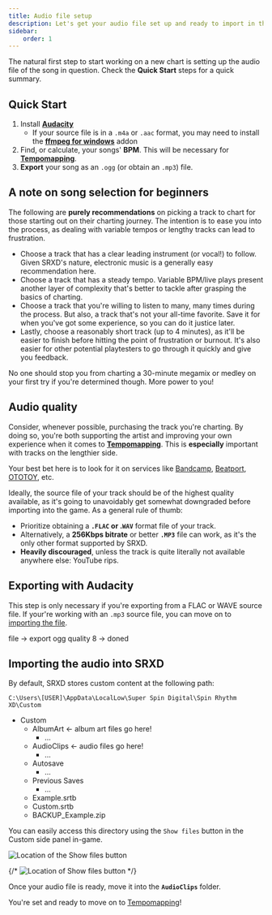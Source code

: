 ```yaml
---
title: Audio file setup
description: Let's get your audio file set up and ready to import in the editor!
sidebar:
    order: 1
---
```



The natural first step to start working on a new chart is setting up the audio file of the song in question.
Check the **Quick Start** steps for a quick summary.

## Quick Start

1. Install **[Audacity](https://www.audacityteam.org/download/)**
    - If your source file is in a `.m4a` or `.aac` format, you may need to install the **[ffmpeg for windows](https://support.audacityteam.org/basics/installing-ffmpeg)** addon
2. Find, or calculate, your songs' **BPM**. This will be necessary for **[Tempomapping](../basic-tempomapping)**.
3. **Export** your song as an `.ogg` (or obtain an `.mp3`) file.

## A note on song selection for beginners

The following are **purely recommendations** on picking a track to chart for those starting out on their charting journey.
The intention is to ease you into the process, as dealing with variable tempos or lengthy tracks can lead to frustration.

- Choose a track that has a clear leading instrument (or vocal!) to follow. Given SRXD's nature, electronic music is a generally easy recommendation here.
- Choose a track that has a steady tempo. Variable BPM/live plays present another layer of complexity that's better to tackle after grasping the basics of charting.
- Choose a track that you're willing to listen to many, many times during the process. But also, a track that's not your all-time favorite.
Save it for when you've got some experience, so you can do it justice later.
- Lastly, choose a reasonably short track (up to 4 minutes), as it'll be easier to finish before hitting the point of frustration or burnout. It's also easier
for other potential playtesters to go through it quickly and give you feedback.

No one should stop you from charting a 30-minute megamix or medley on your first try if you're determined though. More power to you!

## Audio quality

<Aside type='tip' title='Hey!'>

Consider, whenever possible, purchasing the track you're charting. By doing so, you're both supporting the artist and improving your own experience
when it comes to **[Tempomapping](../basic-tempomapping)**. This is **especially** important with tracks on the lengthier side.

Your best bet here is to look for it on services like [Bandcamp](https://bandcamp.com/), [Beatport](https://www.beatport.com/), [OTOTOY](https://ototoy.jp/), etc. 

</Aside>

Ideally, the source file of your track should be of the highest quality available, as it's going to unavoidably get somewhat downgraded before importing
into the game. As a general rule of thumb: 
- Prioritize obtaining a **`.FLAC` or .`WAV`** format file of your track. 
- Alternatively, a **256Kbps bitrate** or better **`.MP3`** file can work, as it's the only other format supported by SRXD.
- **Heavily discouraged**, unless the track is quite literally not available anywhere else: YouTube rips.

## Exporting with Audacity

<Aside type='note'>

This step is only necessary if you're exporting from a FLAC or WAVE source file.
If your're working with an `.mp3` source file, you can move on to [importing the file](#importing-the-audio-into-srxd).

</Aside>

file -> export ogg quality 8 -> doned

## Importing the audio into SRXD

By default, SRXD stores custom content at the following path:
```
C:\Users\[USER]\AppData\LocalLow\Super Spin Digital\Spin Rhythm XD\Custom
```

<FileTree>

- Custom
    - AlbumArt ← album art files go here!
        - ...
    - AudioClips ← audio files go here!
        - ...
    - Autosave
        - ...
    - Previous&nbsp;Saves 
        - ...
    - Example.srtb
    - Custom.srtb
    - BACKUP_Example.zip

</FileTree>

You can easily access this directory using the `Show files` button in the Custom side panel in-game.

![Location of the Show files button](@images/audio/custom-side-panel.png)

{/* <Image src={panelImage} alt="Location of Show files button" width={512} decoding='async' loading='lazy' /> */}

Once your audio file is ready, move it into the **`AudioClips`** folder.

You're set and ready to move on to [Tempomapping](../basic-tempomapping)!